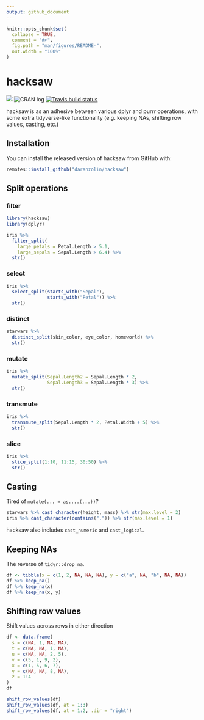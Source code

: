 ```yaml
---
output: github_document
---
```


<!-- README.md is generated from README.Rmd. Please edit that file -->

```r
knitr::opts_chunk$set(
  collapse = TRUE,
  comment = "#>",
  fig.path = "man/figures/README-",
  out.width = "100%"
)
```

# hacksaw

<!-- badges: start -->
![](https://camo.githubusercontent.com/ea6e0ff99602c3563e3dd684abf60b30edceaeef/68747470733a2f2f696d672e736869656c64732e696f2f62616467652f6c6966656379636c652d6578706572696d656e74616c2d6f72616e67652e737667)
![CRAN log](http://www.r-pkg.org/badges/version/hacksaw)
[![Travis build status](https://travis-ci.org/daranzolin/hacksaw.svg?branch=master)](https://travis-ci.com/daranzolin/hacksaw)
<!-- badges: end -->

hacksaw is as an adhesive between various dplyr and purrr operations, with some extra tidyverse-like functionality (e.g. keeping NAs, shifting row values, casting, etc.)

## Installation

You can install the released version of hacksaw from GitHub with:

``` r
remotes::install_github("daranzolin/hacksaw")
```

## Split operations

### filter

```r
library(hacksaw)
library(dplyr)

iris %>% 
  filter_split(
    large_petals = Petal.Length > 5.1,
    large_sepals = Sepal.Length > 6.4) %>% 
  str()
```

### select

```r
iris %>% 
  select_split(starts_with("Sepal"),
               starts_with("Petal")) %>% 
  str()
```

### distinct

```r
starwars %>% 
  distinct_split(skin_color, eye_color, homeworld) %>% 
  str()
```

### mutate

```r
iris %>% 
  mutate_split(Sepal.Length2 = Sepal.Length * 2,
               Sepal.Length3 = Sepal.Length * 3) %>% 
  str()
```

### transmute 

```r
iris %>% 
  transmute_split(Sepal.Length * 2, Petal.Width + 5) %>% 
  str()
```


### slice

```r
iris %>% 
  slice_split(1:10, 11:15, 30:50) %>% 
  str()
```


## Casting

Tired of `mutate(... = as....(...))`? 

```r
starwars %>% cast_character(height, mass) %>% str(max.level = 2) 
iris %>% cast_character(contains(".")) %>% str(max.level = 1)
```

hacksaw also includes `cast_numeric` and `cast_logical`.

## Keeping NAs

The reverse of `tidyr::drop_na`.

```r
df <- tibble(x = c(1, 2, NA, NA, NA), y = c("a", NA, "b", NA, NA))
df %>% keep_na()
df %>% keep_na(x)
df %>% keep_na(x, y)
```

## Shifting row values

Shift values across rows in either direction

```r
df <- data.frame(
  s = c(NA, 1, NA, NA),
  t = c(NA, NA, 1, NA),
  u = c(NA, NA, 2, 5),
  v = c(5, 1, 9, 2),
  x = c(1, 5, 6, 7),
  y = c(NA, NA, 8, NA),
  z = 1:4
)
df

shift_row_values(df)
shift_row_values(df, at = 1:3)
shift_row_values(df, at = 1:2, .dir = "right")

```

